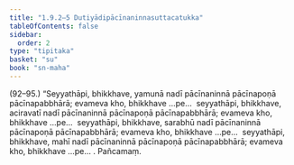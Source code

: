 ```yaml
---
title: "1.9.2–5 Dutiyādipācīnaninnasuttacatukka"
tableOfContents: false
sidebar:
  order: 2
type: "tipitaka"
basket: "su"
book: "sn-maha"
---
```



<DynamicBreadcrumb />

<Paragraph type="center" book="sn-maha">
(92–95.)
</Paragraph>

<Paragraph number="202" book="sn-maha">
“Seyyathāpi, bhikkhave, yamunā nadī pācīnaninnā pācīnapoṇā pācīnapabbhārā; evameva kho, bhikkhave …pe…  seyyathāpi, bhikkhave, aciravatī nadī pācīnaninnā pācīnapoṇā pācīnapabbhārā; evameva kho, bhikkhave …pe…  seyyathāpi, bhikkhave, sarabhū nadī pācīnaninnā pācīnapoṇā pācīnapabbhārā; evameva kho, bhikkhave …pe…  seyyathāpi, bhikkhave, mahī nadī pācīnaninnā pācīnapoṇā pācīnapabbhārā; evameva kho, bhikkhave …pe… .

</Paragraph>

<Paragraph number="203" type="center" book="sn-maha">
Pañcamaṃ.
</Paragraph>